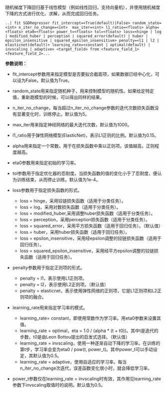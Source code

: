 随机梯度下降回归基于线性模型（例如线性回归，支持向量机），并使用随机梯度下降的方式进行优化、求解，从而完成回归任务。
```
..| fit SGDRegressor fit_intercept=<True(default)|False> random_state=<int> n_iter_no_change=<int>  max_iter=<int> l1_ratio=<floats> alpha=<floats> eta0=<floats> power_t=<floats> tol=<floats> loss=<hinge | log | modified_huber | perception | squared_error(default) | huber | epsilon_insensitive | squared_epsilon_insensitive> penalty=<l1 | l2 | elasticnet(default)> learning_rate=<constant | optimal(default) | invscaling | adaptive> <target_field> from <feature_field_1> <feature_field_2>... 
```
**参数说明：**

- fit_intercept参数用来指定模型是否要拟合截距项，如果数据已经中心化，可以设为False。默认值为True。

- random_state用来指定随机种子，用来控制模型的随机性。如果给定特定值，重新跑模型的时候，可以得出同样的结果。

- n_iter_no_change，每当超过n_iter_no_change参数的迭代次数损失函数没有显著变化时，训练停止。默认值为5。

- max_iter用来指定神经网络的最大迭代次数，默认值为1000。

- l1_ratio用于弹性网络模型(ElasticNet)，表示L1正则的比例。默认值为0.15。

- alpha用来指定一个常数，用于在损失函数中乘以正则项。该值越高，正则程度越高。

- eta0参数用来指定初始的学习率。

- tol参数用于指定优化器的忍耐度。当损失函数的值的变化小于了忍耐度，便认为训练结束，从而停止训练。默认值为1e-4。

- loss参数用于指定损失函数的形式。
  + loss = hinge，采用铰链损失函数（适用于分类任务）。
  + loss = log，采用对数损失函数（适用于分类任务）。
  + loss = modified_huber,采用调整huber损失函数（适用于分类任务）。
  + loss = perception，采用perception损失函数（适用于分类任务）。
  + loss = squared_error，采用平方损失函数（适用于回归任务）。（默认值）
  + loss = huber，采用huber损失函数（适用于回归任务）。
  + loss = epsilon_insensitive，采用经epsilon调整的铰链损失函数（适用于回归任务）。
  + loss = squared_epsilon_insensitive，采用经平方epsilon调整的铰链损失函数（适用于回归任务）。
  
- penalty参数用于指定正则项的形式。
  + penalty = l1，表示使用L1正则项。
  + penalty = l2，表示使用L2正则项。（默认值）
  + penalty = elasticnet，表示使用弹性网络的正则项，它是L1正则项和L2正则项的融合。
  
- learning_rate用来指定学习率的模式。
  + learning_rate= constant，即使用常数作为学习率。用eta0参数来设置其值。
  + learning_rate = optimal，eta = 1.0 / (alpha * (t + t0))。其中t是迭代的步数，t0是由Leon Bottou提出的启发式选择。（默认值）
  + learning_rate = invscaling，使用一种逐渐自动下降的学习率。在训练的第t步，学习率会变为eta0 / pow(t, power_t)。其中power_t可以手动设定，其默认值为0.5。
  + learning_rate = adaptive，使用自适应的学习率。每当n_iter_no_change次迭代，误差函数变化很小时，就会降低学习率。
  
- power_t参数仅在learning_rate = invscaling时有效，其作用见learning_rate参数下invscaling取值时的说明。默认值为0.5。
